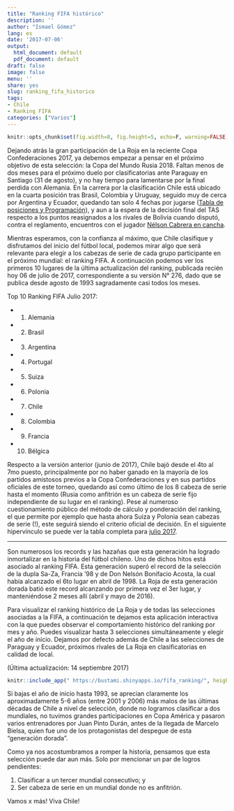 ---
title: "Ranking FIFA histórico"
description: ''
author: "Ismael Gómez"
lang: es
date: '2017-07-06'
output:
  html_document: default
  pdf_document: default
draft: false
image: false
menu: ''
share: yes
slug: ranking_fifa_historico
tags:
- Chile
- Ranking FIFA
categories: ["Varios"]
---


```{r global_options, include=FALSE}
knitr::opts_chunk$set(fig.width=8, fig.height=5, echo=F, warning=FALSE, message=FALSE)
```

Dejando atrás la gran participación de La Roja en la reciente Copa Confederaciones 2017, ya debemos empezar a pensar en el próximo objetivo de esta selección: la Copa del Mundo Rusia 2018. Faltan menos de dos meses para el próximo duelo por clasificatorias ante Paraguay en Santiago (31 de agosto), y no hay tiempo para lamentarse por la final perdida con Alemania. En la carrera por la clasificación Chile está ubicado en la cuarta posición tras Brasil, Colombia y Uruguay, seguido muy de cerca por Argentina y Ecuador, quedando tan solo 4 fechas por jugarse ([Tabla de posiciones y Programación](http://www.fifa.com/worldcup/preliminaries/southamerica/index.html)), y aun a la espera de la decisión final del TAS respecto a los puntos reasignados a los rivales de Bolivia cuando disputó, contra el reglamento, encuentros con el jugador [Nélson Cabrera en cancha](http://www.elespectador.com/deportes/futbol-internacional/bolivia-apelara-ante-el-tas-y-espera-que-la-fifa-le-devuelva-los-puntos-articulo-701313).

Mientras esperamos, con la confianza al máximo, que Chile clasifique y disfrutamos del inicio del fútbol local, podemos mirar algo que será relevante para elegir a los cabezas de serie de cada grupo participante en el próximo mundial: el ranking FIFA.
A continuación podemos ver los primeros 10 lugares de la última actualización del ranking, publicada recién hoy 06 de julio de 2017, correspondiente a su versión N° 276, dado que se publica desde agosto de 1993 sagradamente casi todos los meses.

Top 10 Ranking FIFA Julio 2017:

- 1. Alemania
- 2. Brasil
- 3. Argentina
- 4. Portugal
- 5. Suiza
- 6. Polonia
- 7. Chile
- 8. Colombia
- 9. Francia
- 10. Bélgica

Respecto a la versión anterior (junio de 2017), Chile bajó desde el 4to al 7mo puesto, principalmente por no haber ganado en la mayoría de los partidos amistosos previos a la Copa Confederaciones y en sus partidos oficiales de este torneo, quedando así como último de los 8 cabeza de serie hasta el momento (Rusia como anfitrión es un cabeza de serie fijo independiente de su lugar en el ranking). Pese al numeroso cuestionamiento público del método de cálculo y ponderación del ranking, el que permite por ejemplo que hasta ahora Suiza y Polonia sean cabezas de serie (!), este seguirá siendo el criterio oficial de decisión. En el siguiente hipervínculo se puede ver la tabla completa para [julio 2017](http://es.fifa.com/fifa-world-ranking/ranking-table/men/index.html).

***

Son numerosos los records y las hazañas que esta generación ha logrado inmortalizar en la historia del fútbol chileno. Uno de dichos hitos está asociado al ranking FIFA. Esta generación superó el record de la selección de la dupla Sa-Za, Francia '98 y de Don Nelsón Bonifacio Acosta, la cual había alcanzado el 6to lugar en abril de 1998. La Roja de esta generación dorada batió este record alcanzando por primera vez el 3er lugar, y manteniéndose 2 meses allí (abril y mayo de 2016).

Para visualizar el ranking histórico de La Roja y de todas las selecciones asociadas a la FIFA, a continuación te dejamos esta aplicación interactiva con la que puedes observar el comportamiento histórico del ranking por mes y año. Puedes visualizar hasta 3 selecciones simultáneamente y elegir el año de inicio. Dejamos por defecto además de Chile a las selecciones de Paraguay y Ecuador, próximos rivales de La Roja en clasificatorias en calidad de local.


(Última actualización: 14 septiembre 2017)
```{r c2, cache=T}
knitr::include_app(" https://bustami.shinyapps.io/fifa_ranking/", height = "750px")
```

Si bajas el año de inicio hasta 1993, se aprecian claramente los aproximadamente 5-6 años (entre 2001 y 2006) más malos de las últimas décadas de Chile a nivel de selección, donde no logramos clasificar a dos mundiales, no tuvimos grandes participaciones en Copa América y pasaron varios entrenadores por Juan Pinto Durán, antes de la llegada de Marcelo Bielsa, quien fue uno de los protagonistas del despegue de esta "generación dorada".

Como ya nos acostumbramos a romper la historia, pensamos que esta selección puede dar aun más. Solo por mencionar un par de logros pendientes: 

1) Clasificar a un tercer mundial consecutivo; y 
2) Ser cabeza de serie en un mundial donde no es anfitrión. 

Vamos x más! Viva Chile! 
